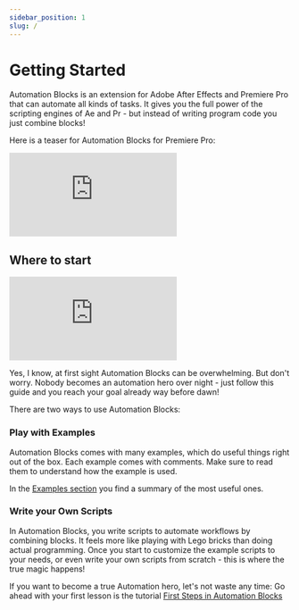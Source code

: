 ```yaml
---
sidebar_position: 1
slug: /
---
```



# Getting Started

Automation Blocks is an extension for Adobe After Effects and Premiere Pro that can automate all kinds of tasks. It gives you the full power of the scripting engines of Ae and Pr - but instead of writing program code you just combine blocks!

Here is a teaser for Automation Blocks for Premiere Pro:

<div class="video-container"><iframe src="https://www.youtube.com/embed/My6gvLr3_DE?rel=0"  frameborder="0" allowfullscreen="allowfullscreen"></iframe>
</div>


## Where to start

<div class="video-container"><iframe src="https://www.youtube.com/embed/tQUHDB7t6cc?rel=0"  frameborder="0" allowfullscreen="allowfullscreen"></iframe>
</div>



Yes, I know, at first sight Automation Blocks can be overwhelming. But don't worry. Nobody becomes an automation hero over night - just follow this guide and you reach your goal already way before dawn!

There are two ways to use Automation Blocks:

### Play with Examples

 Automation Blocks comes with many examples, which do useful things right out of the box. Each example comes with comments. Make sure to read them to understand how the example is used.

<RetinaImg src="/img/tutorials-pr/firstSteps/comment_example.png" alt="comment example"/>


In the [Examples section](tutorials-ae/firstStepsAutomationBlocksAe) you find a summary of the most useful ones.

### Write your Own Scripts

In Automation Blocks, you write scripts to automate workflows by combining blocks. It feels more like playing with Lego bricks than doing actual programming. Once you start to customize the example scripts to your needs, or even write your own scripts from scratch - this is where the true magic happens! 

If you want to become a true Automation hero, let's not waste any time:  Go ahead with your first lesson is the tutorial [First Steps in Automation Blocks](tutorials-pr/firstSteps)